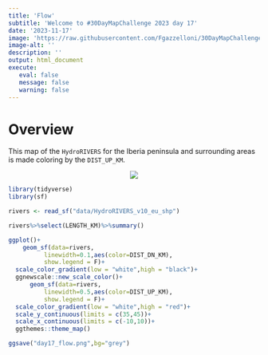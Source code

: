 ```yaml
---
title: 'Flow'
subtitle: 'Welcome to #30DayMapChallenge 2023 day 17'
date: '2023-11-17'
image: 'https://raw.githubusercontent.com/Fgazzelloni/30DayMapChallenge/master/2023/day17_flow/day17_flow.png'
image-alt: ''
description: ''
output: html_document
execute: 
   eval: false
   message: false
   warning: false
---
```


# Overview

This map of the `HydroRIVERS` for the Iberia peninsula and surrounding areas is made coloring by the `DIST_UP_KM`.

<center>
![](https://raw.githubusercontent.com/Fgazzelloni/30DayMapChallenge/master/2023/day17_flow/day17_flow.png)</center>



```r
library(tidyverse)
library(sf)
```


```r
rivers <- read_sf("data/HydroRIVERS_v10_eu_shp")
```


```r
rivers%>%select(LENGTH_KM)%>%summary()
```

```r
ggplot()+
    geom_sf(data=rivers,
          linewidth=0.1,aes(color=DIST_DN_KM),
          show.legend = F)+
  scale_color_gradient(low = "white",high = "black")+
  ggnewscale::new_scale_color()+
      geom_sf(data=rivers,
          linewidth=0.5,aes(color=DIST_UP_KM),
          show.legend = F)+
  scale_color_gradient(low = "white",high = "red")+
  scale_y_continuous(limits = c(35,45))+
  scale_x_continuous(limits = c(-10,10))+
  ggthemes::theme_map()
```


```r
ggsave("day17_flow.png",bg="grey")
```












